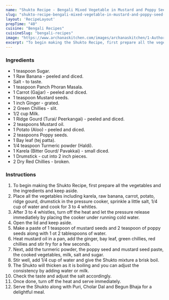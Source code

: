 ---
name: "Shukto Recipe - Bengali Mixed Vegetable in Mustard and Poppy Seed Gravy"
slug: "shukto-recipe-bengali-mixed-vegetable-in-mustard-and-poppy-seed-gravy"
layout: 'RecipeLayout'
prepTime: "40"
cuisine: "Bengali Recipes"
cuisineSlug: "bengali-recipes"
image: "https://www.archanaskitchen.com/images/archanaskitchen/1-Author/admin/Shukto_Recipe__Bengali_Mixed_Vegetable_in_Mustard_and_Poppy_Seed_Gravy.jpg"
excerpt: "To begin making the Shukto Recipe, first prepare all the vegetables and the ingredients and keep aside"
---

### Ingredients

- 1 teaspoon Sugar.
- 1 Raw Banana - peeled and diced.
- Salt - to taste.
- 1 teaspoon Panch Phoran Masala.
- 1 Carrot (Gajjar) - peeled and diced.
- 1 teaspoon Mustard seeds.
- 1 inch Ginger - grated.
- 2 Green Chillies - slit.
- 1/2 cup Milk.
- 1 Ridge Gourd (Turai/ Peerkangai) - peeled and diced.
- 2 teaspoons Mustard oil.
- 1 Potato (Aloo) - peeled and diced.
- 2 teaspoons Poppy seeds.
- 1 Bay leaf (tej patta).
- 1/4 teaspoon Turmeric powder (Haldi).
- 1 Karela (Bitter Gourd/ Pavakkai) - small diced.
- 1 Drumstick - cut into 2 inch pieces.
- 2 Dry Red Chillies - broken.

### Instructions

1. To begin making the Shukto Recipe, first prepare all the vegetables and the ingredients and keep aside.
1. Place all the vegetables including karela, raw banana, carrot, potato, ridge gourd, drumstick in the pressure cooker, sprinkle a little salt, 1/4 cup of water and cook for 3 to 4 whitles.
1. After 3 to 4 whistles, turn off the heat and let the pressure release immediatlely by placing the cooker under running cold water.
1. Open the lid and keep aside.
1. Make a paste of 1 teaspoon of mustard seeds and 2 teaspoon of poppy seeds along with 1 ot 2 tablespoons of water.
1. Heat mustard oil in a pan, add the ginger, bay leaf, green chillies, red chillies and stir fry for a few seconds.
1. Next, add the turmeric powder, the poppy seed and mustard seed paste, the cooked vegetables, milk, salt and sugar.
1. Stir well, add 1/4 cup of water and give the Shukto mixture a brisk boil.
1. The Shukto will thicken as it is boiling and you can adjust the consistency by adding water or milk.
1. Check the taste and adjust the salt accordingly.
1. Once done, turn off the heat and serve immediately.
1. Serve the Shukto along with Puri, Cholar Dal and Begun Bhaja for a delightful meal.
